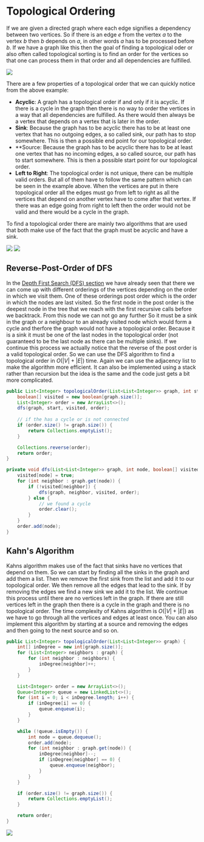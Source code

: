 
# Topological Ordering

If we are given a directed graph where each edge signifies a dependency between two vertices. So if there is an edge $e$ from the vertex 
$a$ to the vertex $b$ then $b$ depends on $a$, in other words $a$ has to be processed before $b$. If we have a graph like this then the goal of 
finding a topological oder or also often called topological sorting is to find an order for the vertices so that one can process them in that 
order and all dependencies are fulfilled.

<Image 
    src="/cs/graphsToplogicalSort.png"
    caption="A graph and its topological order. After vertex 4 there are multiple possible orders"
/>

There are a few properties of a topological order that we can quickly notice from the above example:
- **Acyclic**: A graph has a topological order if and only if it is acyclic. If there is a cycle in the graph then there is no way to order the 
vertices in a way that all dependencies are fulfilled. As there would then always be a vertex that depends on a vertex that is later in the order.
- **Sink**: Because the graph has to be acyclic there has to be at least one vertex that has no outgoing edges, a so called sink, our path has to 
stop somewhere. This is then a possible end point for our topological order.
- **Source: Because the graph has to be acyclic there has to be at least one vertex that has no incoming edges, a so called source, our path has to 
start somewhere. This is then a possible start point for our topological order.
- **Left to Right**: The topological order is not unique, there can be multiple valid orders. But all of them have to follow the same pattern which 
can be seen in the example above. When the vertices are put in there topological order all the edges must go from left to right as all the vertices 
that depend on another vertex have to come after that vertex. If there was an edge going from right to left then the order would not be valid and there 
would be a cycle in the graph.

To find a topological order there are mainly two algorithms that are used that both make use of the fact that the graph must be acyclic and have a sink. 

<Callout type="example">
<Image 
    src="/cs/graphsToplogicalSortExample.png"
    caption="A graph representing the dependencies of getting dressed"
/>
<Image 
    src="/cs/graphsToplogicalSortExampleSolution.png"
    caption="All the possible topological orders for the graph to get dressed"
/>
</Callout>

## Reverse-Post-Order of DFS

In the [Depth First Search (DFS) section](/digitalGarden/cs/algorithmsDataStructures/graphsNetworks/dfs) we have already seen that there we can 
come up with different orderings of the vertices depending on the order in which we visit them. One of these orderings post order which 
is the order in which the nodes are last visited. So the first node in the post order is the deepest node in the tree that we reach with the first 
recursive calls before we backtrack. From this node we can not go any further So it must be a sink in the graph or a neighbour to an already visited 
node which would form a cycle and therfore the graph would not have a topological order. Because it is a sink it must be one of the last nodes in the 
topological order (not guaranteed to be the last node as there can be multiple sinks). If we continue this process we actually notice that the reverse 
of the post order is a valid topological order. So we can use the DFS algorithm to find a topological order in $O(|V|+|E|)$ time. Again we can use 
the adjacency list to make the algorithm more efficient. It can also be implemented using a stack rather than recursion but the idea is the same and 
the code just gets a bit more complicated.

```java
public List<Integer> topologicalOrder(List<List<Integer>> graph, int start) {
    boolean[] visited = new boolean[graph.size()];
    List<Integer> order = new ArrayList<>();
    dfs(graph, start, visited, order);
    
    // if the has a cycle or is not connected
    if (order.size() != graph.size()) {
        return Collections.emptyList();
    }

    Collections.reverse(order);
    return order;
}

private void dfs(List<List<Integer>> graph, int node, boolean[] visited, List<Integer> order) {
    visited[node] = true;
    for (int neighbor : graph.get(node)) {
        if (!visited[neighbor]) {
            dfs(graph, neighbor, visited, order);
        } else {
            // we found a cycle
            order.clear();
        }
    }
    order.add(node);
}
```

## Kahn's Algorithm

Kahns algorithm makes use of the fact that sinks have no vertices that depend on them. So we can start by finding all the sinks in the graph and 
add them a list. Then we remove the first sink from the list and add it to our topological order. We then remove all the edges that lead 
to the sink. If by removing the edges we find a new sink we add it to the list. We continue this process until there are no vertices left in the 
graph. If there are still vertices left in the graph then there is a cycle in the graph and there is no topological order. The time complexity of 
Kahns algorithm is $O(|V|+|E|)$ as we have to go through all the vertices and edges at least once. You can also implement this algorithm by 
starting at a source and removing the edges and then going to the next source and so on.  

```java
public List<Integer> topologicalOrder(List<List<Integer>> graph) {
    int[] inDegree = new int[graph.size()];
    for (List<Integer> neighbors : graph) {
        for (int neighbor : neighbors) {
            inDegree[neighbor]++;
        }
    }

    List<Integer> order = new ArrayList<>();
    Queue<Integer> queue = new LinkedList<>();
    for (int i = 0; i < inDegree.length; i++) {
        if (inDegree[i] == 0) {
            queue.enqueue(i);
        }
    }

    while (!queue.isEmpty()) {
        int node = queue.dequeue();
        order.add(node);
        for (int neighbor : graph.get(node)) {
            inDegree[neighbor]--;
            if (inDegree[neighbor] == 0) {
                queue.enqueue(neighbor);
            }
        }
    }

    if (order.size() != graph.size()) {
        return Collections.emptyList();
    }

    return order;
}
```

<Image 
    src="/cs/graphsKahns.png"
    caption="Kahns algorithm for finding a topological order by removing sources"
/>
